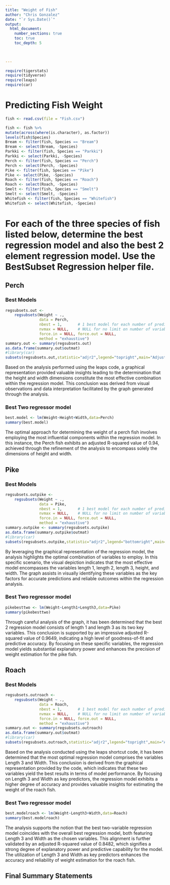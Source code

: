 ```yaml
---
title: "Weight of Fish"
author: "Chris Gonzalez"
date: "`r Sys.Date()`"  
output: 
  html_document:
    number_sections: true
    toc: true
    toc_depth: 5

 
    
---
```



```r
require(tigerstats)
require(tidyverse)
require(leaps)
require(car)
```

# Predicting Fish Weight
```r
fish <- read.csv(file = "Fish.csv")
```

```r
 
fish <- fish %>%
mutate(across(where(is.character), as.factor))
levels(fish$Species)
Bream <- filter(fish, Species == "Bream")
Bream <- select(Bream, -Species) 
Parkki <- filter(fish, Species == "Parkki")
Parkki <- select(Parkki, -Species) 
Perch <- filter(fish, Species == "Perch")
Perch <- select(Perch, -Species) 
Pike <- filter(fish, Species == "Pike")
Pike <- select(Pike, -Species) 
Roach <- filter(fish, Species == "Roach")
Roach <- select(Roach, -Species) 
Smelt <- filter(fish, Species == "Smelt")
Smelt <- select(Smelt, -Species) 
Whitefish <- filter(fish, Species == "Whitefish")
Whitefish <- select(Whitefish, -Species) 
```

# For each of the three species of fish listed below, determine the best regression model and also the best 2 element regression model. Use the BestSubset Regression helper file.


## Perch

### Best Models
```r
regsubsets.out <-
    regsubsets(Weight ~ .,
               data = Perch,
               nbest = 1,       # 1 best model for each number of predictors
               nvmax = NULL,    # NULL for no limit on number of variables
               force.in = NULL, force.out = NULL,
               method = "exhaustive")
summary.out <- summary(regsubsets.out)
as.data.frame(summary.out$outmat)
#library(car)
subsets(regsubsets.out,statistic="adjr2",legend="topright",main="Adjusted R^2")
```

Based on the analysis performed using the leaps code, a graphical representation provided valuable insights leading to the determination that the height and width dimensions constitute the most effective combination within the regression model. This conclusion was derived from visual observations and data interpretation facilitated by the graph generated through the analysis.


### Best Two regressor model

```r
best.model <- lm(Weight~Height+Width,data=Perch)
summary(best.model)
```

The optimal approach for determining the weight of a perch fish involves employing the most influential components within the regression model. In this instance, the Perch fish exhibits an adjusted R-squared value of 0.94, achieved through the refinement of the analysis to encompass solely the dimensions of height and width.

## Pike

### Best Models
```r
regsubsets.outpike <-
    regsubsets(Weight ~ .,
               data = Pike,
               nbest = 1,       # 1 best model for each number of predictors
               nvmax = NULL,    # NULL for no limit on number of variables
               force.in = NULL, force.out = NULL,
               method = "exhaustive")
summary.outpike <- summary(regsubsets.outpike)
as.data.frame(summary.outpike$outmat)
#library(car)
subsets(regsubsets.outpike,statistic="adjr2",legend="bottomright",main="Adjusted R^2")
```

By leveraging the graphical representation of the regression model, the analysis highlights the optimal combination of variables to employ. In this specific scenario, the visual depiction indicates that the most effective model encompasses the variables length 1, length 2, length 3, height, and width. The graph assists in visually identifying these variables as the key factors for accurate predictions and reliable outcomes within the regression analysis.


### Best Two regressor model
```r
pikebesttwo <- lm(Weight~Length1+Length3,data=Pike)
summary(pikebesttwo)
```
Through careful analysis of the graph, it has been determined that the best 2 regression model consists of length 1 and length 3 as its two key variables. This conclusion is supported by an impressive adjusted R-squared value of 0.9649, indicating a high level of goodness-of-fit and predictive accuracy. By focusing on these specific variables, the regression model yields substantial explanatory power and enhances the precision of weight estimation for the pike fish.

## Roach

### Best Models
```r
regsubsets.outroach <-
    regsubsets(Weight ~ .,
               data = Roach,
               nbest = 1,       # 1 best model for each number of predictors
               nvmax = NULL,    # NULL for no limit on number of variables
               force.in = NULL, force.out = NULL,
               method = "exhaustive")
summary.out <- summary(regsubsets.outroach)
as.data.frame(summary.out$outmat)
#library(car)
subsets(regsubsets.outroach,statistic="adjr2",legend="topright",main="Adjusted R^2")
```
Based on the analysis conducted using the leaps shortcut code, it has been determined that the most optimal regression model comprises the variables Length 3 and Width. This conclusion is derived from the graphical representation provided by the code, which indicates that these two variables yield the best results in terms of model performance. By focusing on Length 3 and Width as key predictors, the regression model exhibits a higher degree of accuracy and provides valuable insights for estimating the weight of the roach fish.


### Best Two regressor model

```r
best.modelroach <- lm(Weight~Length3+Width,data=Roach)
summary(best.modelroach)
```
The analysis supports the notion that the best two-variable regression model coincides with the overall best regression model, both featuring Length 3 and Width as the chosen variables. This alignment is further validated by an adjusted R-squared value of 0.8482, which signifies a strong degree of explanatory power and predictive capability for the model. The utilization of Length 3 and Width as key predictors enhances the accuracy and reliability of weight estimation for the roach fish.



## Final Summary Statements





